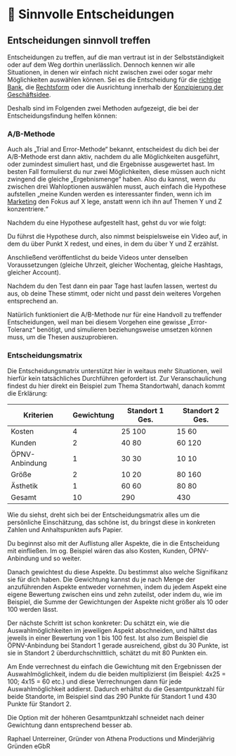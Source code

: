 # 🤔 Sinnvolle Entscheidungen

## Entscheidungen sinnvoll treffen

Entscheidungen zu treffen, auf die man vertraut ist in der Selbstständigkeit oder auf dem Weg dorthin unerlässlich. Dennoch kennen wir alle Situationen, in denen wir einfach nicht zwischen zwei oder sogar mehr Möglichkeiten auswählen können. Sei es die Entscheidung für die [richtige Bank](/roadmap/docs/startup-basics/founding/bank-account), die [Rechtsform](/roadmap/docs/startup-basics/founding/corporate-form) oder die Ausrichtung innerhalb der [Konzipierung der Geschäftsidee](/roadmap/docs/startup-basics/product/business-model).

Deshalb sind im Folgenden zwei Methoden aufgezeigt, die bei der Entscheidungsfindung helfen können:

### A/B-Methode

Auch als „Trial and Error-Methode“ bekannt, entscheidest du dich bei der A/B-Methode erst dann aktiv, nachdem du alle Möglichkeiten ausgeführt, oder zumindest simuliert hast, und die Ergebnisse ausgewertet hast. Im besten Fall formulierst du nur zwei Möglichkeiten, diese müssen auch nicht zwingend die gleiche „Ergebnismenge“ haben. Also du kannst, wenn du zwischen drei Wahloptionen auswählen musst, auch einfach die Hypothese aufstellen „meine Kunden werden es interessanter finden, wenn ich im [Marketing](/roadmap/docs/startup-basics/growth/marketing) den Fokus auf X lege, anstatt wenn ich ihn auf Themen Y und Z konzentriere.“

Nachdem du eine Hypothese aufgestellt hast, gehst du vor wie folgt:

Du führst die Hypothese durch, also nimmst beispielsweise ein Video auf, in dem du über Punkt X redest, und eines, in dem du über Y und Z erzählst.

Anschließend veröffentlichst du beide Videos unter denselben Voraussetzungen (gleiche Uhrzeit, gleicher Wochentag, gleiche Hashtags, gleicher Account).

Nachdem du den Test dann ein paar Tage hast laufen lassen, wertest du aus, ob deine These stimmt, oder nicht und passt dein weiteres Vorgehen entsprechend an.

Natürlich funktioniert die A/B-Methode nur für eine Handvoll zu treffender Entscheidungen, weil man bei diesem Vorgehen eine gewisse „Error-Toleranz“ benötigt, und simulieren beziehungsweise umsetzen können muss, um die Thesen auszuprobieren.

### Entscheidungsmatrix

Die Entscheidungsmatrix unterstützt hier in weitaus mehr Situationen, weil hierfür kein tatsächliches Durchführen gefordert ist. Zur Veranschaulichung findest du hier direkt ein Beispiel zum Thema Standortwahl, danach kommt die Erklärung:

Kriterien | Gewichtung | Standort 1 Ges. | Standort 2 Ges.
---------|----------|----------|----------
Kosten | 4 | 25 100 | 15 60
Kunden | 2 | 40 80 | 60 120
ÖPNV-Anbindung | 1 | 30 30 | 10 10
Größe | 2 | 10 20 | 80 160
Ästhetik | 1 | 60 60 | 80 80
Gesamt | 10 | 290 | 430

Wie du siehst, dreht sich bei der Entscheidungsmatrix alles um die persönliche Einschätzung, das schöne ist, du bringst diese in konkreten Zahlen und Anhaltspunkten aufs Papier.

Du beginnst also mit der Auflistung aller Aspekte, die in die Entscheidung mit einfließen. Im og. Beispiel wären das also Kosten, Kunden, ÖPNV-Anbindung und so weiter.

Danach gewichtest du diese Aspekte. Du bestimmst also welche Signifikanz sie für dich haben. Die Gewichtung kannst du je nach Menge der anzuführenden Aspekte entweder vornehmen, indem du jedem Aspekt eine eigene Bewertung zwischen eins und zehn zuteilst, oder indem du, wie im Beispiel, die Summe der Gewichtungen der Aspekte nicht größer als 10 oder 100 werden lässt.

Der nächste Schritt ist schon konkreter: Du schätzt ein, wie die Auswahlmöglichkeiten im jeweiligen Aspekt abschneiden, und hältst das jeweils in einer Bewertung von 1 bis 100 fest. Ist also zum Beispiel die ÖPNV-Anbindung bei Standort 1 gerade ausreichend, gibst du 30 Punkte, ist sie in Standort 2 überdurchschnittlich, schätzt du mit 80 Punkten ein.

Am Ende verrechnest du einfach die Gewichtung mit den Ergebnissen der Auswahlmöglichkeit, indem du die beiden multiplizierst (im Beispiel: 4x25 = 100; 4x15 = 60 etc.) und diese Verrechnungen dann für jede Auswahlmöglichkeit addierst. Dadurch erhältst du die Gesamtpunktzahl für beide Standorte, im Beispiel sind das 290 Punkte für Standort 1 und 430 Punkte für Standort 2.

Die Option mit der höheren Gesamtpunktzahl schneidet nach deiner Gewichtung dann entsprechend besser ab.

Raphael Unterreiner, Gründer von Athena Productions und Minderjährig Gründen eGbR
